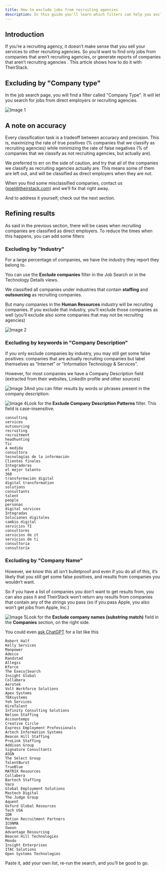 ```yaml
---
title: How to exclude jobs from recruiting agencies
description: In this guide you'll learn which filters can help you exclude jobs from recruiting agencies or consulting firms
---
```


Introduction
------------

If you’re a recruiting agency, it doesn’t make sense that you sell your services to other recruiting agencies. So you’d want to find only jobs from companies that aren’t recruiting agencies, or generate reports of companies that aren’t recruiting agencies . This article shows how to do it with TheirStack.

Excluding by "Company type"
---------------------------

In the job search page, you will find a filter called "Company Type". It will let you search for jobs from direct employers or recruiting agencies.

![Image 1](https://images.prismic.io/theirstack/65a7fd777a5e8b1120d5a040_Xnapper-2024-01-17-17.16.41.png?auto=format,compress)

A note on accuracy
------------------

Every classification task is a tradeoff between accuracy and precision. This is, maximizing the rate of true positives (% companies that we classify as recruiting agencies) while minimizing the rate of false negatives (% of companies that we classify as not recruiting agencies, but actually are).

We preferred to err on the side of caution, and try that all of the companies we classify as recruiting agencies actually are. This means some of them are left out, and will be classified as direct employers when they are not.

When you find some misclassified companies, contact us ([xoel@theirstack.com](mailto:xoel@theirstack.com)) and we’ll fix that right away.

And to address it yourself, check out the next section.

Refining results
----------------

As said in the previous section, there will be cases when recruiting companies are classified as direct employers. To reduce the times when this happens, you can add some filters

### Excluding by "Industry"

For a large percentage of companies, we have the industry they report they belong to.

You can use the **Exclude companies** filter in the Job Search or in the Technology Details views.

We classified all companies under industries that contain **staffing** and **outsourcing** as recruiting companies.

But many companies in the **Human Resources** industry will be recruiting companies. If you exclude that industry, you’ll exclude those companies as well (you’ll exclude also some companies that may not be recruiting agencies)

![Image 2](https://images.prismic.io/theirstack/65a7fea07a5e8b1120d5a04b_Xnapper-2024-01-17-17.21.30.png?auto=format,compress)

### Excluding by keywords in "Company Description"

If you only exclude companies by industry, you may still get some false positives: companies that are actually recruiting companies but label themselves as “Internet” or “Information Technology & Services”.

However, for most companies we have a Company Description field (extracted from their websites, LinkedIn profile and other sources)

![Image 3](https://images.prismic.io/theirstack/65a7ffbc7a5e8b1120d5a06d_Xnapper-2024-01-17-17.24.46.png?auto=format,compress)And you can filter results by words or phrases present in the company description:

![Image 4](https://images.prismic.io/theirstack/65a800037a5e8b1120d5a06e_screenshot-2024-01-17-17.27.20.jpg?auto=format,compress)Look for the **Exclude Company Description Patterns** filter. This field is case-insensitive.

```
consulting  
services  
outsourcing  
recruiting  
recruitment  
headhunting  
Tic  
A medida  
consultora  
tecnologías de la información  
Clientes finales  
Integradoras  
el mejor talento  
360  
transformación digital  
digital transformation  
solutions  
consultants  
talent  
people  
personas  
digital services  
Integradas  
Soluciones digitales  
cambio digital  
servicios TI  
consultores  
servicios de it  
servicios de ti  
consultoria  
consultoría
```

### Excluding by "Company Name"

However, we know this all isn’t bulletproof and even if you do all of this, it’s likely that you still get some false positives, and results from companies you wouldn’t want.

So if you have a list of companies you don’t want to get results from, you can also pass it and TheirStack won’t return any results from companies that contain any of the strings you pass (so if you pass Apple, you also won’t get jobs from Apple, Inc.)

![Image 5](https://images.prismic.io/theirstack/65a8009e7a5e8b1120d5a072_screenshot-2024-01-17-17.29.56.jpg?auto=format,compress)Look for the **Exclude company names (substring match)** field in the **Companies** section, on the right side.

You could even [ask ChatGPT](https://chat.openai.com/share/523016e8-15a7-4532-a2b4-11e55d3dc148) for a list like this

```
Robert Half  
Kelly Services  
Manpower  
Adecco  
Randstad  
Allegis  
Kforce  
The Execu|Search  
Insight Global  
Collabera  
Aerotek  
Volt Workforce Solutions  
Apex Systems  
TEKsystems  
Yoh Services  
HireTalent  
Infinity Consulting Solutions  
Nelson Staffing  
Accountemps  
Creative Circle  
Express Employment Professionals  
Artech Information Systems  
Beacon Hill Staffing  
ProLink Staffing  
Addison Group  
Signature Consultants  
ASGN  
The Select Group  
TalentBurst  
TrueBlue  
MATRIX Resources  
Collabera  
Bartech Staffing  
Vaco  
Global Employment Solutions  
Mastech Digital  
The Judge Group  
Aquent  
Oxford Global Resources  
Tech USA  
IDR  
Motion Recruitment Partners  
ICONMA  
Swoon  
Advantage Resourcing  
Beacon Hill Technologies  
Mondo  
Insight Enterprises  
ITAC Solutions  
Open Systems Technologies
```

Paste it, add your own list, re-run the search, and you’ll be good to go.